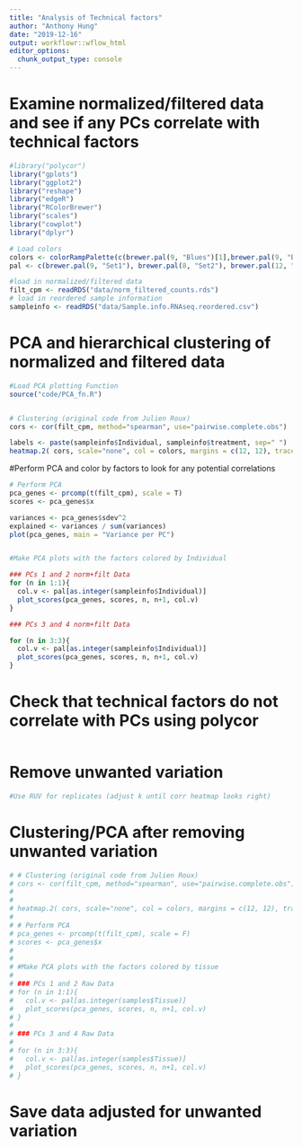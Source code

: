 ```yaml
---
title: "Analysis of Technical factors"
author: "Anthony Hung"
date: "2019-12-16"
output: workflowr::wflow_html
editor_options:
  chunk_output_type: console
---
```


# Examine normalized/filtered data and see if any PCs correlate with technical factors

```r
#library("polycor")
library("gplots")
library("ggplot2")
library("reshape")
library("edgeR")
library("RColorBrewer")
library("scales")
library("cowplot")
library("dplyr")

# Load colors 
colors <- colorRampPalette(c(brewer.pal(9, "Blues")[1],brewer.pal(9, "Blues")[9]))(100)
pal <- c(brewer.pal(9, "Set1"), brewer.pal(8, "Set2"), brewer.pal(12, "Set3"))

#load in normalized/filtered data
filt_cpm <- readRDS("data/norm_filtered_counts.rds")
# load in reordered sample information
sampleinfo <- readRDS("data/Sample.info.RNAseq.reordered.csv")
```

# PCA and hierarchical clustering of normalized and filtered data

```r
#Load PCA plotting Function
source("code/PCA_fn.R")


# Clustering (original code from Julien Roux)
cors <- cor(filt_cpm, method="spearman", use="pairwise.complete.obs")

labels <- paste(sampleinfo$Individual, sampleinfo$treatment, sep=" ")
heatmap.2( cors, scale="none", col = colors, margins = c(12, 12), trace='none', denscol="white", labCol=labels, ColSideColors=pal[as.integer(as.factor(sampleinfo$Individual))], RowSideColors=pal[as.integer(as.factor(sampleinfo$treatment))+3], cexCol = 0.2 + 1/log10(15), cexRow = 0.2 + 1/log10(15))
```

#Perform PCA and color by factors to look for any potential correlations

```r
# Perform PCA
pca_genes <- prcomp(t(filt_cpm), scale = T)
scores <- pca_genes$x

variances <- pca_genes$sdev^2
explained <- variances / sum(variances)
plot(pca_genes, main = "Variance per PC")


#Make PCA plots with the factors colored by Individual

### PCs 1 and 2 norm+filt Data
for (n in 1:1){
  col.v <- pal[as.integer(sampleinfo$Individual)]
  plot_scores(pca_genes, scores, n, n+1, col.v)
}

### PCs 3 and 4 norm+filt Data

for (n in 3:3){
  col.v <- pal[as.integer(sampleinfo$Individual)]
  plot_scores(pca_genes, scores, n, n+1, col.v)
}

```


# Check that technical factors do not correlate with PCs using polycor

```r

```


# Remove unwanted variation

```r
#Use RUV for replicates (adjust k until corr heatmap looks right)

```

# Clustering/PCA after removing unwanted variation

```r
# # Clustering (original code from Julien Roux)
# cors <- cor(filt_cpm, method="spearman", use="pairwise.complete.obs")
# 
# 
# heatmap.2( cors, scale="none", col = colors, margins = c(12, 12), trace='none', denscol="white", labCol=labels, ColSideColors=pal[as.integer(as.factor(samples$Species))], RowSideColors=pal[as.integer(as.factor(samples$Tissue))+9], cexCol = 0.2 + 1/log10(15), cexRow = 0.2 + 1/log10(15))
# 
# # Perform PCA
# pca_genes <- prcomp(t(filt_cpm), scale = F)
# scores <- pca_genes$x
# 
# 
# #Make PCA plots with the factors colored by tissue
# 
# ### PCs 1 and 2 Raw Data
# for (n in 1:1){
#   col.v <- pal[as.integer(samples$Tissue)]
#   plot_scores(pca_genes, scores, n, n+1, col.v)
# }
# 
# ### PCs 3 and 4 Raw Data
# 
# for (n in 3:3){
#   col.v <- pal[as.integer(samples$Tissue)]
#   plot_scores(pca_genes, scores, n, n+1, col.v)
# }
```


# Save data adjusted for unwanted variation

```r

```







<!-- Calculate the relationship between each recorded covariate and the top 6 PCs. -->

<!-- ```{r pc-covariate-correlation} -->
<!-- p_comps <- 1:6 -->
<!-- pc_cov_cor <- matrix(nrow = ncol(info), ncol = length(p_comps), -->
<!--                      dimnames = list(colnames(info), colnames(pca$x)[p_comps])) -->
<!-- for (pc in p_comps) { -->
<!--   for (covariate in 1:ncol(info)) { -->
<!--     lm_result <- lm(pca$x[, pc] ~ info[, covariate]) -->
<!--     r2 <- summary(lm_result)$r.squared -->
<!--     pc_cov_cor[covariate, pc] <- r2 -->
<!--   } -->
<!-- } -->
<!-- datatable(pc_cov_cor) -->
<!-- ``` -->

<!-- ```{r pc-covariate-correlation-heatmap, fig.width=8} -->
<!-- heatmap.2(pc_cov_cor, trace = "none", margins = c(4, 8)) -->
<!-- ``` -->

<!-- ```{r long} -->
<!-- pc_cov_cor_2 <- as.data.frame(pc_cov_cor) -->
<!-- pc_cov_cor_2$variable <- rownames(pc_cov_cor) -->
<!-- pc_cov_cor_2 <- gather(pc_cov_cor_2, key = "pc", value = "cor", -variable) -->
<!-- head(pc_cov_cor_2) -->
<!-- ``` -->

<!-- ```{r pca-heatmap} -->
<!-- d_heatmap <- pc_cov_cor_2 -->
<!-- d_heatmap$variable <- factor(d_heatmap$variable, -->
<!--                              levels = c("rin", "master_mix", -->
<!--                                         "extraction", "arrival", "infection", -->
<!--                                         "individual", "status", "treatment"), -->
<!--                              labels = c("RNA quality", "Library prep batch", -->
<!--                                         "RNA extraction batch", "Arrival batch", -->
<!--                                         "Infection batch", "Individual", -->
<!--                                         "Susceptibility status", "Treatment")) -->
<!-- pca_heat <- ggplot(d_heatmap, aes(x = pc, y = variable)) + -->
<!--   geom_tile(aes(fill = cor), colour = "white") + -->
<!--   scale_fill_gradient(low = "white", high = "red", limits = c(0, 1)) + -->
<!--   labs(x = "Principal Component", y = "", -->
<!--        title = "Correlation between principal components and experimental variables") -->
<!-- pca_heat -->
<!-- ``` -->


<!-- ```{r pca-data} -->
<!-- pca_data <- cbind(info, pca$x[, p_comps]) -->
<!-- pca_data$status <- factor(pca_data$status, levels = c("contact", "tb"), -->
<!--                           labels = c("resistant", "susceptible")) -->
<!-- pca_data$treatment <- factor(pca_data$treatment, levels = c("none", "infected")) -->
<!-- ``` -->

<!-- PC1 versus PC2. -->

<!-- ```{r pc1-pc2} -->
<!-- pc1v2 <- ggplot(pca_data, aes(x = PC1, y = PC2, color = treatment)) + -->
<!--   geom_text(aes(label = individual)) + -->
<!--   labs(x = sprintf("PC%d (%.2f%%)", 1, round(explained[1] * 100, 2)), -->
<!--        y = sprintf("PC%d (%.2f%%)", 2, round(explained[2] * 100, 2))) -->
<!-- pc1v2 -->
<!-- ``` -->

<!-- PC3 versus PC4. -->

<!-- ```{r pc3-pc4} -->
<!-- pc3v4 <- ggplot(pca_data, aes(x = PC3, y = PC4, color = infection)) + -->
<!--   geom_text(aes(label = individual)) + -->
<!--   labs(x = sprintf("PC%d (%.2f%%)", 3, round(explained[3] * 100, 2)), -->
<!--        y = sprintf("PC%d (%.2f%%)", 4, round(explained[4] * 100, 2))) -->
<!-- pc3v4 -->
<!-- ``` -->

<!-- PC5 versus PC6. -->

<!-- ```{r pc5-pc6} -->
<!-- pc5v6 <- ggplot(pca_data, aes(x = PC5, y = PC6, color = infection)) + -->
<!--   geom_text(aes(label = individual)) + -->
<!--   labs(x = sprintf("PC%d (%.2f%%)", 5, round(explained[5] * 100, 2)), -->
<!--        y = sprintf("PC%d (%.2f%%)", 6, round(explained[6] * 100, 2))) -->
<!-- pc5v6 -->
<!-- ``` -->

<!-- ## Effect of treatment -->

<!-- PC1 is correlated with treatment. -->

<!-- ```{r} -->
<!-- pc_cov_cor_2 %>% filter(variable == "treatment", cor > 0.5) -->
<!-- pc1_treatment <- ggplot(pca_data, aes(x = treatment, y = PC1)) + -->
<!--   geom_boxplot() + -->
<!--   labs(title = "PC1 captures the effect of treatment") -->
<!-- pc1_treatment -->
<!-- ``` -->

<!-- ## Any technical batch effects? -->

<!-- There are multiple factors with a strong correlation with at least one of the first 6 PCs. -->

<!-- ```{r} -->
<!-- pc_cov_cor_2 %>% filter(cor > 0.5) -->
<!-- ``` -->

<!-- Most of the major correlations are with biological variables: treatment or individual. -->
<!-- It is expected that the largest source of variation in gene expression is due to the transcriptional changes induced by the immune response to MTB. -->
<!-- Also, we expect there to be differences between individuals, and this will be explicitly modeled for in the differential expression analysis. -->
<!-- Thus the main concern is the variable infection. -->
<!-- The infection experiments were done as the whole blood samples were obtained, so they are the most confounded with susceptibility status. -->

<!-- ```{r} -->
<!-- pc_cov_cor_2 %>% filter(variable == "infection", cor > 0.5) -->
<!-- table(info$infection[info$treatment == "none"], -->
<!--       info$status[info$treatment == "none"]) -->
<!-- ``` -->

<!-- The infection dates with susceptible samples are 2013-04-05, 2014-06-10, and 2014-11-24. -->
<!-- We clearly see there is variation in PC3 by the date of the infection experiment. -->

<!-- ```{r pc3-infection} -->
<!-- pc3_infection <- ggplot(pca_data, aes(x = infection, y = PC3, fill = treatment)) + -->
<!--   geom_boxplot() + -->
<!--   theme(axis.text.x = element_text(angle = 90)) + -->
<!--   labs(title = "PC3 varies by date of infection") -->
<!-- pc3_infection -->
<!-- ``` -->

<!-- Reassuringly, however, this variation does not correlate strongly with susceptibilty status. -->

<!-- ```{r pc3-status} -->
<!-- pc_cov_cor_2 %>% filter(variable == "status", pc == "PC3") -->
<!-- pc3_status <- ggplot(pca_data, aes(x = reorder(individual, PC3), y = PC3, color = status)) + -->
<!--   geom_point() + -->
<!--   facet_wrap(~treatment) + -->
<!--   labs(title = "PC3 does not correlate with susceptibility status", -->
<!--        x = "Individual") + -->
<!--   theme(axis.text.x = element_text(angle = 90)) -->
<!-- pc3_status -->
<!-- ``` -->

<!-- The situation is the same with PC5. -->
<!-- It varies with infection date. -->

<!-- ```{r pc5-infection} -->
<!-- pc5_infection <- pc3_infection %+% aes(y = PC5) + -->
<!--   labs(title = "PC5 varies by date of infection") -->
<!-- pc5_infection -->
<!-- ``` -->

<!-- But does not correlate strongly with susceptibilty status. -->

<!-- ```{r pc5-status} -->
<!-- pc_cov_cor_2 %>% filter(variable == "status", pc == "PC5") -->
<!-- pc5_status <- pc3_status %+% aes(x = reorder(individual, PC5), y = PC5) + -->
<!--   labs(title = "PC5 does not correlate with susceptibility status", -->
<!--        x = "Individual") -->
<!-- pc5_status -->
<!-- ``` -->

<!-- ## Multipanel figures -->

<!-- PCA -->

<!-- ```{r pca-mulit, fig.width=14, fig.height=14} -->
<!-- plot_grid(pc1v2 + theme(legend.position = "none"), -->
<!--           pc3v4 + theme(legend.position = "none"), -->
<!--           pc5v6 + theme(legend.position = "none"), -->
<!--           pca_heat, -->
<!--           labels = LETTERS[1:4]) -->
<!-- ``` -->

<!-- Batch effects -->

<!-- ```{r effect-of-infection, fig.width=14, fig.height=14} -->
<!-- plot_grid(pc3_infection + theme(legend.position = "bottom"), -->
<!--           pc5_infection  + theme(legend.position = "bottom"), -->
<!--           pc3_status + theme(legend.position = "bottom"), -->
<!--           pc5_status + theme(legend.position = "bottom"), -->
<!--           labels = LETTERS[1:4]) -->
<!-- ``` -->
